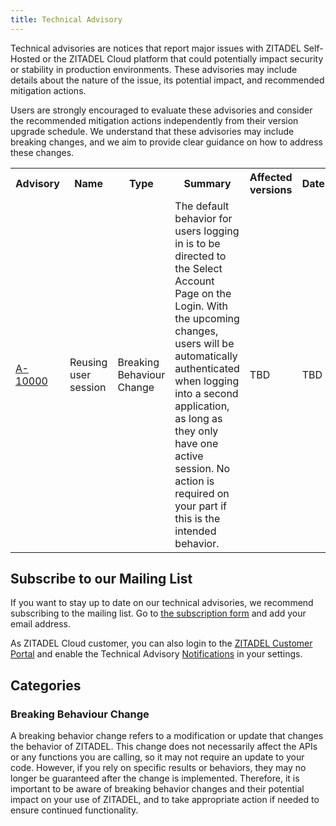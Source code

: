 ```yaml
---
title: Technical Advisory
---
```


Technical advisories are notices that report major issues with ZITADEL Self-Hosted or the ZITADEL Cloud platform that could potentially impact security or stability in production environments. 
These advisories may include details about the nature of the issue, its potential impact, and recommended mitigation actions.

Users are strongly encouraged to evaluate these advisories and consider the recommended mitigation actions independently from their version upgrade schedule. 
We understand that these advisories may include breaking changes, and we aim to provide clear guidance on how to address these changes.


<table>
  <tr>
    <th>Advisory</th>
    <th>Name</th>
    <th>Type</th>
    <th>Summary</th>
    <th>Affected versions</th>
    <th>Date</th>
  </tr>
  <tr>
    <td><a href="./advisory/a10000">A-10000</a></td>
    <td>Reusing user session</td>
    <td>Breaking Behaviour Change</td>
    <td>The default behavior for users logging in is to be directed to the Select Account Page on the Login. With the upcoming changes, users will be automatically authenticated when logging into a second application, as long as they only have one active session. No action is required on your part if this is the intended behavior.</td>
    <td>TBD</td>
    <td>TBD</td>
  </tr>
</table>

## Subscribe to our Mailing List

If you want to stay up to date on our technical advisories, we recommend subscribing to the mailing list.
Go to <a href="https://zitadel.com/technical-advisory">the subscription form</a> and add your email address.

As ZITADEL Cloud customer, you can also login to the <a href="https://zitadel.cloud">ZITADEL Customer Portal</a> and enable the Technical Advisory <a href="https://zitadel.cloud/admin/notifications">Notifications</a> in your settings.

## Categories

### Breaking Behaviour Change

A breaking behavior change refers to a modification or update that changes the behavior of ZITADEL.
This change does not necessarily affect the APIs or any functions you are calling, so it may not require an update to your code.
However, if you rely on specific results or behaviors, they may no longer be guaranteed after the change is implemented.
Therefore, it is important to be aware of breaking behavior changes and their potential impact on your use of ZITADEL, and to take appropriate action if needed to ensure continued functionality.


